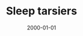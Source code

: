 ---
cover: "./image.png"
date: "2000-01-01"
title: "Sleep tarsiers"
defer: false
slug: "/sleep"
areas: 
   - .
---